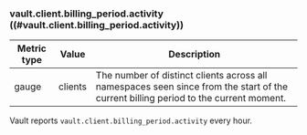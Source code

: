 ### vault.client.billing_period.activity ((#vault.client.billing_period.activity)) <EnterpriseAlert inline="true" />

Metric type | Value   | Description
----------- | ------- | -----------
gauge       | clients | The number of distinct clients across all namespaces seen since from the start of the current billing period to the current moment.

Vault reports `vault.client.billing_period.activity` every hour.
